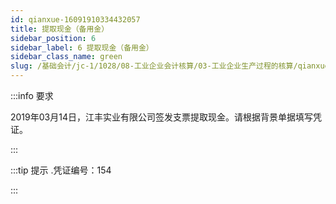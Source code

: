 ---
id: qianxue-16091910334432057
title: 提取现金（备用金）
sidebar_position: 6
sidebar_label: 6 提取现金（备用金）
sidebar_class_name: green
slug: /基础会计/jc-1/1028/08-工业企业会计核算/03-工业企业生产过程的核算/qianxue-1609181235203703809/qianxue-16091910334432057/提取现金（备用金）
---

:::info 要求

2019年03月14日，江丰实业有限公司签发支票提取现金。请根据背景单据填写凭证。

:::

:::tip 提示
  .凭证编号：154 
:::
